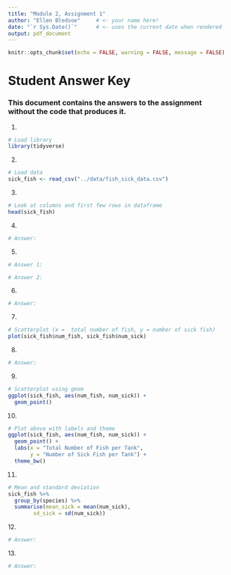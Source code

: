 ```yaml
---
title: "Module 2, Assignment 1"
author: "Ellen Bledsoe"     # <- your name here!
date: "`r Sys.Date()`"      # <- uses the current date when rendered
output: pdf_document
---
```


```r
knitr::opts_chunk$set(echo = FALSE, warning = FALSE, message = FALSE)
```

# Student Answer Key

### This document contains the answers to the assignment without the code that produces it.

1.  

```r
# Load library
library(tidyverse)
```

2.  

```r
# Load data
sick_fish <- read_csv("../data/fish_sick_data.csv")
```

3.  

```r
# Look at columns and first few rows in dataframe
head(sick_fish)
```

4.  

```r
# Answer:
```

5.  

```r
# Answer 1:

# Answer 2:
```

6.  

```r
# Answer:
```

7.  

```r
# Scatterplot (x =  total number of fish, y = number of sick fish)
plot(sick_fish$num_fish, sick_fish$num_sick)
```

8.  

```r
# Answer:
```

9.  

```r
# Scatterplot using geom
ggplot(sick_fish, aes(num_fish, num_sick)) +
  geom_point()
```

10. 

```r
# Plot above with labels and theme
ggplot(sick_fish, aes(num_fish, num_sick)) +
  geom_point() + 
  labs(x = "Total Number of Fish per Tank",
       y = "Number of Sick Fish per Tank") +
  theme_bw()
```

11. 

```r
# Mean and standard deviation
sick_fish %>% 
  group_by(species) %>% 
  summarise(mean_sick = mean(num_sick),
        sd_sick = sd(num_sick))
```

12\.

```r
# Answer:
```

13\.

```r
# Answer:
```
